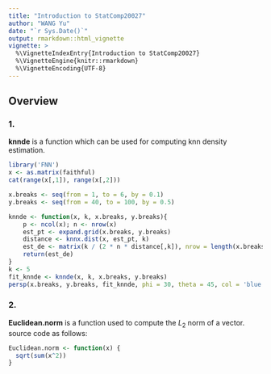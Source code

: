 ```yaml
---
title: "Introduction to StatComp20027"
author: "WANG Yu"
date: "`r Sys.Date()`"
output: rmarkdown::html_vignette
vignette: >
  %\VignetteIndexEntry{Introduction to StatComp20027}
  %\VignetteEngine{knitr::rmarkdown}
  %\VignetteEncoding{UTF-8}
---
```


## Overview
### 1.
__knnde__ is a function which can be used for computing knn density estimation.

```r
library('FNN')
x <- as.matrix(faithful)
cat(range(x[,1]), range(x[,2]))

x.breaks <- seq(from = 1, to = 6, by = 0.1)
y.breaks <- seq(from = 40, to = 100, by = 0.5)

knnde <- function(x, k, x.breaks, y.breaks){
    p <- ncol(x); n <- nrow(x)
    est_pt <- expand.grid(x.breaks, y.breaks)
    distance <- knnx.dist(x, est_pt, k)
    est_de <- matrix(k / (2 * n * distance[,k]), nrow = length(x.breaks))
    return(est_de)
}
k <- 5
fit_knnde <- knnde(x, k, x.breaks, y.breaks)
persp(x.breaks, y.breaks, fit_knnde, phi = 30, theta = 45, col = 'blue', border=0)
```


### 2.
__Euclidean.norm__ is a function used to compute the $L_2$ norm of a vector.
source code as follows:
```r
Euclidean.norm <- function(x) {
  sqrt(sum(x^2))
}
```



